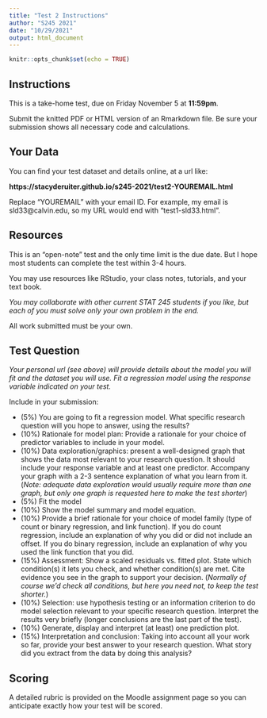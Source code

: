 ```yaml
---
title: "Test 2 Instructions"
author: "S245 2021"
date: "10/29/2021"
output: html_document
---
```


```r
knitr::opts_chunk$set(echo = TRUE)
```

## Instructions

This is a take-home test, due on Friday November 5 at **11:59pm**.

Submit the knitted PDF or HTML version of an Rmarkdown file. Be sure your submission shows all necessary code and calculations.

## Your Data

You can find your test dataset and details online, at a url like:

**https://stacyderuiter.github.io/s245-2021/test2-YOUREMAIL.html**

Replace "YOUREMAIL" with your email ID. For example, my email is sld33@calvin.edu, so my URL would end with "test1-sld33.html".

## Resources

This is an "open-note" test and the only time limit is the due date. But I hope most students can complete the test within 3-4 hours.

You may use resources like RStudio, your class notes, tutorials, and your text book.

*You may collaborate with other current STAT 245 students if you like, but each of you must solve only your own problem in the end.*

All work submitted must be your own.

## Test Question

*Your personal url (see above) will provide details about the model you will fit and the dataset you will use. Fit a regression model using the response variable indicated on your test.*

Include in your submission:

- (5%) You are going to fit a regression model. What specific research question will you hope to answer, using the results?
- (10%) Rationale for model plan: Provide a rationale for your choice of predictor variables to include in your model.
- (10%) Data exploration/graphics: present a well-designed graph that shows the data most relevant to your research question. It should include your response variable and at least one predictor. Accompany your graph with a 2-3 sentence explanation of what you learn from it. (*Note: adequate data exploration would usually require more than one graph, but only one graph is requested here to make the test shorter*)
- (5%) Fit the model 
- (10%) Show the model summary and model equation.
- (10%) Provide a brief rationale for your choice of model family (type of count or binary regression, and link function). If you do count regression, include an explanation of why you did or did not include an offset. If you do binary regression, include an explanation of why you used the link function that you did.
- (15%) Assessment: Show a scaled residuals vs. fitted plot. State which condition(s) it lets you check, and whether condition(s) are met. Cite evidence you see in the graph to support your decision. (*Normally of course we'd check all conditions, but here you need not, to keep the test shorter.*)
- (10%) Selection: use hypothesis testing or an information criterion to do model selection relevant to your specific research question. Interpret the results very briefly (longer conclusions are the last part of the test).
- (10%) Generate, display and interpret (at least) one prediction plot.
- (15%) Interpretation and conclusion: Taking into account all your work so far, provide your best answer to your research question. What story did you extract from the data by doing this analysis?


## Scoring
A detailed rubric is provided on the Moodle assignment page so you can anticipate exactly how your test will be scored.
